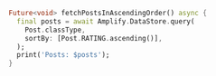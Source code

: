 ```dart
Future<void> fetchPostsInAscendingOrder() async {
  final posts = await Amplify.DataStore.query(
    Post.classType,
    sortBy: [Post.RATING.ascending()],
  );
  print('Posts: $posts');
}
```
